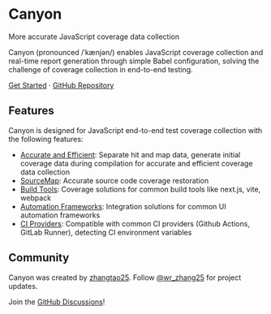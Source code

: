 # Canyon

More accurate JavaScript coverage data collection

Canyon (pronounced /ˈkænjən/) enables JavaScript coverage collection and real-time report generation through simple Babel configuration, solving the challenge of coverage collection in end-to-end testing.

[Get Started](/documentation/getting-started/introduction) · [GitHub Repository](https://github.com/canyon-project/canyon)

## Features

Canyon is designed for JavaScript end-to-end test coverage collection with the following features:

- [Accurate and Efficient](/documentation/core-concepts/separate-hit-and-map): Separate hit and map data, generate initial coverage data during compilation for accurate and efficient coverage data collection
- [SourceMap](/documentation/core-concepts/restore-source-code-coverage): Accurate source code coverage restoration
- [Build Tools](/documentation/installation/getting-started): Coverage solutions for common build tools like next.js, vite, webpack
- [Automation Frameworks](/documentation/end-to-end-testing/getting-started): Integration solutions for common UI automation frameworks
- [CI Providers](/documentation/reference/provider): Compatible with common CI providers (Github Actions, GitLab Runner), detecting CI environment variables

## Community

Canyon was created by [zhangtao25](https://github.com/zhangtao25).
Follow [@wr_zhang25](https://twitter.com/wr_zhang25) for project updates.

Join the [GitHub Discussions](https://github.com/canyon-project/canyon/discussions)!
